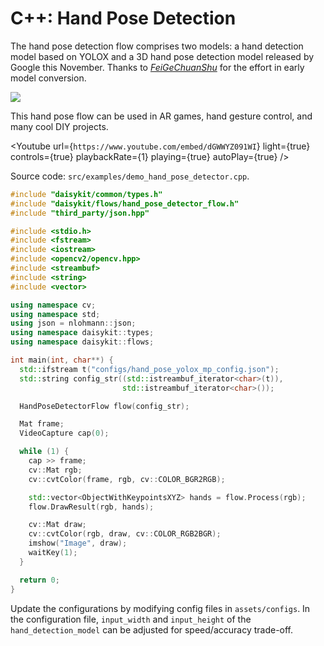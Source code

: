 
# C++: Hand Pose Detection

The hand pose detection flow comprises two models: a hand detection
model based on YOLOX and a 3D hand pose detection model released by
Google this November. Thanks to
[_FeiGeChuanShu_](https://github.com/FeiGeChuanShu) for the effort in
early model conversion.

![](/images/python/image1.png)

This hand pose flow can be used in AR games, hand gesture control, and
many cool DIY projects.

<Youtube
  url={`https://www.youtube.com/embed/dGWWYZ091WI`}
  light={true}
  controls={true}
  playbackRate={1}
  playing={true}
  autoPlay={true}
/>

Source code: `src/examples/demo_hand_pose_detector.cpp`.

```cpp
#include "daisykit/common/types.h"
#include "daisykit/flows/hand_pose_detector_flow.h"
#include "third_party/json.hpp"

#include <stdio.h>
#include <fstream>
#include <iostream>
#include <opencv2/opencv.hpp>
#include <streambuf>
#include <string>
#include <vector>

using namespace cv;
using namespace std;
using json = nlohmann::json;
using namespace daisykit::types;
using namespace daisykit::flows;

int main(int, char**) {
  std::ifstream t("configs/hand_pose_yolox_mp_config.json");
  std::string config_str((std::istreambuf_iterator<char>(t)),
                         std::istreambuf_iterator<char>());

  HandPoseDetectorFlow flow(config_str);

  Mat frame;
  VideoCapture cap(0);

  while (1) {
    cap >> frame;
    cv::Mat rgb;
    cv::cvtColor(frame, rgb, cv::COLOR_BGR2RGB);

    std::vector<ObjectWithKeypointsXYZ> hands = flow.Process(rgb);
    flow.DrawResult(rgb, hands);

    cv::Mat draw;
    cv::cvtColor(rgb, draw, cv::COLOR_RGB2BGR);
    imshow("Image", draw);
    waitKey(1);
  }

  return 0;
}
```

Update the configurations by modifying config files in `assets/configs`. In the configuration file, `input_width` and `input_height` of the `hand_detection_model` can be adjusted for speed/accuracy trade-off.

